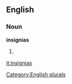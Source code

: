 
==English==

===Noun===
'''insignias'''

# {{plural of|[[insignia]]}}

[[Category:English plurals]]

[[it:insignias]]